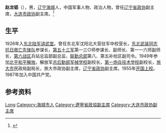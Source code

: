 '''赵龙韬'''（{{bd|1900年||1987年|}}），男，[[辽宁|辽宁]][[海城市|海城]]人，中国军事人物、政治人物，曾任[[辽宁省政协|辽宁省政协]]副主席，[[大连市政协|大连市政协]]副主席。<ref>{{Cite book|title=中华人民共和国职官志|author=何虎生, 李耀东, 向常福主编|publisher=中国社会出版社|year=2003|isbn=9787800883934|location=北京|pages=}}</ref>
== 生平==
1926年入[[东北陆军讲武堂|东北陆军讲武堂]]。曾任东北军沈阳北大营驻军中校营长，[[东北武装同志抗日救亡先锋队|东北武装同志抗日救亡先锋队]]参谋长，[[國民革命軍第五十三軍|第五十三军]]第一三○师参谋长、副师长、第一一六师副师长，[[第六战区|第六战区]]兵站总监部副总监，[[联勤总部|联勤总部]]第八、第五补给区副司令。1949年参加[[北平和平解放|北平和平解放]]。解放军[[总后勤部|总后勤部]][[中国人民解放军军械学校|军械学校]]副校长，[[第一炮兵技术学校|第一炮兵技术学校]]副校长，[[旅大市|旅大市]]民政局副局长，旅大市政协副主席，[[辽宁省政协|辽宁省政协]]副主席。1955年[[开国上校|开国上校]]。1987年加入中国共产党。
== 参考资料 ==
{{reflist}}

{{中国人物小作品}}

{{Authority control}}
{{DEFAULTSORT:Zhao赵}}
[[Category:赵姓|Long]]
[[Category:海城市人|Category:海城市人]]
[[Category:遼寧省政協副主席|Category:遼寧省政協副主席]]
[[Category:大连市政协副主席|Category:大连市政协副主席]]